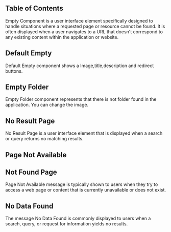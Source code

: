 

## Table of Contents

Empty Component is a user interface element specifically designed to handle situations where a requested page or resource cannot be found. It is often displayed when a user navigates to a URL that doesn't correspond to any existing content within the application or website.

## Default Empty

Default Empty component shows a Image,title,description and redirect buttons.

<CodePreview github="Empty" code={DefaultEmptyCode}>
  <DefaultEmpty />
</CodePreview>

## Empty Folder

Empty Folder component represents that there is not folder found in the application. You can change the image.

<CodePreview github="Empty" code={EmptyFolderCode}>
  <EmptyFolder />
</CodePreview>

## No Result Page

No Result Page is a user interface element that is displayed when a search or query returns no matching results.

<CodePreview github="Empty" code={NoResultPageCode}>
  <NoResultPage />
</CodePreview>

## Page Not Available

<CodePreview github="Empty" code={PageNotAvailableCode}>
  <PageNotAvailable />
</CodePreview>

## Not Found Page

Page Not Available message is typically shown to users when they try to access a web page or content that is currently unavailable or does not exist.

<CodePreview github="Empty" code={NotFoundPageCode}>
  <NotFoundPage />
</CodePreview>

## No Data Found

The message No Data Found is commonly displayed to users when a search, query, or request for information yields no results.

<CodePreview github="Empty" code={NoDataFoundCode}>
  <NoDataFound />
</CodePreview>
